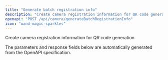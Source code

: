```yaml
---
title: "Generate batch registration info"
description: "Create camera registration information for QR code generation"
openapi: "POST /api/camera/generateBatchRegistrationInfo"
icon: "wand-magic-sparkles"
---
```


Create camera registration information for QR code generation

<Note>
The parameters and response fields below are automatically generated from the OpenAPI specification.
</Note>
